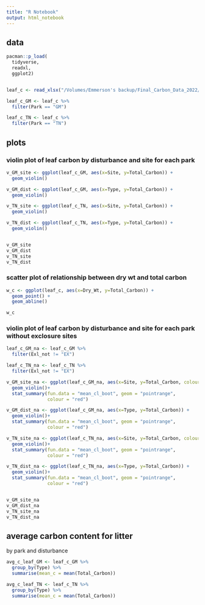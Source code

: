 ```yaml
---
title: "R Notebook"
output: html_notebook
---
```


## data

```r
pacman::p_load(
  tidyverse,
  readxl,
  ggplot2)


leaf_c <- read_xlsx("/Volumes/Emmerson's backup/Final_Carbon_Data_2022/litter_carbon.xlsx", sheet = "for violin plot")

leaf_c_GM <- leaf_c %>%
  filter(Park == "GM")

leaf_c_TN <- leaf_c %>%
  filter(Park == "TN")
```

## plots

### violin plot of leaf carbon by disturbance and site for each park

```r
v_GM_site <- ggplot(leaf_c_GM, aes(x=Site, y=Total_Carbon)) + 
  geom_violin()

v_GM_dist <- ggplot(leaf_c_GM, aes(x=Type, y=Total_Carbon)) + 
  geom_violin()

v_TN_site <- ggplot(leaf_c_TN, aes(x=Site, y=Total_Carbon)) + 
  geom_violin()

v_TN_dist <- ggplot(leaf_c_TN, aes(x=Type, y=Total_Carbon)) + 
  geom_violin()


v_GM_site
v_GM_dist
v_TN_site
v_TN_dist
```

### scatter plot of relationship between dry wt and total carbon

```r
w_c <- ggplot(leaf_c, aes(x=Dry_Wt, y=Total_Carbon)) + 
  geom_point() +
  geom_abline()

w_c
```

### violin plot of leaf carbon by disturbance and site for each park without exclosure sites

```r
leaf_c_GM_na <- leaf_c_GM %>%
  filter(Exl_not != "EX")

leaf_c_TN_na <- leaf_c_TN %>%
  filter(Exl_not != "EX")

v_GM_site_na <- ggplot(leaf_c_GM_na, aes(x=Site, y=Total_Carbon, colour = Type)) + 
  geom_violin()+
  stat_summary(fun.data = "mean_cl_boot", geom = "pointrange",
               colour = "red")

v_GM_dist_na <- ggplot(leaf_c_GM_na, aes(x=Type, y=Total_Carbon)) + 
  geom_violin()+
  stat_summary(fun.data = "mean_cl_boot", geom = "pointrange",
               colour = "red")

v_TN_site_na <- ggplot(leaf_c_TN_na, aes(x=Site, y=Total_Carbon, colour = Type)) + 
  geom_violin()+
  stat_summary(fun.data = "mean_cl_boot", geom = "pointrange",
               colour = "red")

v_TN_dist_na <- ggplot(leaf_c_TN_na, aes(x=Type, y=Total_Carbon)) + 
  geom_violin()+
  stat_summary(fun.data = "mean_cl_boot", geom = "pointrange",
               colour = "red")


v_GM_site_na
v_GM_dist_na
v_TN_site_na
v_TN_dist_na
```

## average carbon content for litter

by park and disturbance

```r
avg_c_leaf_GM <- leaf_c_GM %>%
  group_by(Type) %>%
  summarise(mean_c = mean(Total_Carbon))

avg_c_leaf_TN <- leaf_c_TN %>%
  group_by(Type) %>%
  summarise(mean_c = mean(Total_Carbon))
```
